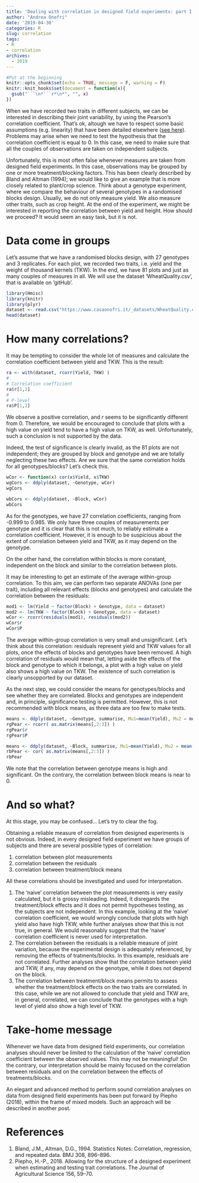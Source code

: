 ```yaml
---
title: 'Dealing with correlation in designed field experiments: part I'
author: "Andrea Onofri"
date: '2019-04-30'
categories: R
slug: correlation
tags:
- R
- correlation
archives:
  - 2019
---
```


```r
#Put at the beginning
knitr::opts_chunk$set(echo = TRUE, message = F, warning = F)
knitr::knit_hooks$set(document = function(x){ 
  gsub("```\n*```r*\n*", "", x) 
})
```

When we have recorded two traits in different subjects, we can be interested in describing their joint variability, by using the Pearson's correlation coefficient. That's ok, altough we have to respect some basic assumptions (e.g. linearity) that have been detailed elsewhere ([see here](https://www.statforbiology.com/2019/stat_general_correlation_alookat/)). Problems may arise when we need to test the hypothesis that the correlation coefficient is equal to 0. In this case, we need to make sure that all the couples of observations are taken on independent subjects.

Unfortunately, this is most often false whenever measures are taken from designed field experiments. In this case, observations may be grouped by one or more treatment/blocking factors. This has been clearly described by Bland and Altman (1994); we would like to give an example that is more closely related to plant/crop science. Think about a genotype experiment, where we compare the behaviour of several genotypes in a randomised blocks design. Usually, we do not only measure yield. We also measure other traits, such as crop height. At the end of the experiment, we might be interested in reporting the correlation between yield and height. How should we proceed? It would seem an easy task, but it is not.

# Data come in groups

Let's assume that we have a randomised blocks design, with 27 genotypes and 3 replicates. For each plot, we recorded two traits, i.e. yield and the weight of thousand kernels (TKW). In the end, we have 81 plots and just as many couples of measures in all. We will use the dataset 'WheatQuality.csv', that is available on  'gitHub'.

```r
library(Hmisc)
library(knitr)
library(plyr)
dataset <- read.csv("https://www.casaonofri.it/_datasets/WheatQuality.csv")
head(dataset)
```


# How many correlations?

It may be tempting to consider the whole lot of measures and calculate the correlation coefficient between yield and TKW. This is the result:

```r
ra <- with(dataset, rcorr(Yield, TKW) )
# 
# Correlation coefficient
ra$r[1,2] 
#
# P-level
ra$P[1,2] 
```

We observe a positive correlation, and $r$ seems to be significantly different from 0. Therefore, we would be encouraged to conclude that plots with a high value on yield tend to have a high value on TKW, as well. Unfortunately, such a conclusion is not supported by the data.

Indeed, the test of significance is clearly invalid, as the 81 plots are not independent; they are grouped by block and genotype and we are totally neglecting these two effects. Are we sure that the same correlation holds for all genotypes/blocks? Let's check this.


```r
wCor <- function(x) cor(x$Yield, x$TKW)
wgCors <- ddply(dataset, ~Genotype, wCor)
wgCors

wbCors <- ddply(dataset, ~Block, wCor)
wbCors
```

As for the genotypes, we have 27 correlation coefficients, ranging from -0.999 to 0.985. We only have three couples of measurements per genotype and it is clear that this is not much, to reliably estimate a correlation coefficient. However, it is enough to be suspicious about the extent of correlation between yield and TKW, as it may depend on the genotype.

On the other hand, the correlation within blocks is more constant, independent on the block and similar to the correlation between plots.

It may be interesting to get an estimate of the average within-group correlation. To this aim, we can perform two separate ANOVAs (one per trait), including all relevant effects (blocks and genotypes) and calculate the correlation between the residuals:

```r
mod1 <- lm(Yield ~ factor(Block) + Genotype, data = dataset)
mod2 <- lm(TKW ~ factor(Block) + Genotype, data = dataset)
wCor <- rcorr(residuals(mod1), residuals(mod2))
wCor$r
wCor$P
```

The average within-group correlation is very small and unsignificant. Let's think about this correlation: residuals represent yield and TKW values for all plots, once the effects of blocks and genotypes have been removed. A high correlation of residuals would mean that, letting aside the effects of the block and genotype to which it belongs, a plot with a high value on yield also shows a high value on TKW. The existence of such correlation is clearly unsopported by our dataset.

As the next step, we could consider the means for genotypes/blocks and see whether they are correlated. Blocks and genotypes are independent and, in principle, significance testing is permitted. However, this is not recommended with block means, as three data are too few to make tests.


```r
means <- ddply(dataset, ~Genotype, summarise, Mu1=mean(Yield), Mu2 = mean(TKW))
rgPear <- rcorr( as.matrix(means[,2:3]) )
rgPear$r
rgPear$P

means <- ddply(dataset, ~Block, summarise, Mu1=mean(Yield), Mu2 = mean(TKW))
rbPear <- cor( as.matrix(means[,2:3]) )
rbPear
```

We note that the correlation between genotype means is high and significant. On the contrary, the correlation between block means is near to 0.


# And so what?

At this stage, you may be confused... Let's try to clear the fog.

Obtaining a reliable measure of correlation from designed experiments is not obvious. Indeed, in every designed field experiment we have groups of subjects and there are several possible types of correlation:

1. correlation between plot measurements
2. correlation between the residuals
3. correlation between treatment/block means
 

All these correlations should be investigated and used for interpretation.

1. The 'naive' correlation between the plot measurements is very easily calculated, but it is grossy misleading. Indeed, it disregards the treatment/block effects and it does not permit hypotheses testing, as the subjects are not independent. In this example, looking at the 'naive' correlation coefficient, we would wrongly conclude that plots with high yield also have high TKW, while further analyses show that this is not true, in general. We would reasonably suggest that the 'naive' correlation coefficient is never used for interpretation.
2. The correlation between the residuals is a reliable measure of joint variation, because the experimental design is adequately referenced, by removing the effects of tratments/blocks. In this example, residuals are not correlated. Further analyses show that the correlation between yield and TKW, if any, may depend on the genotype, while it does not depend on the block.
3. The correlation between treatment/block means permits to assess whether the treatment/block effects on the two traits are correlated. In this case, while we are not allowed to conclude that yield and TKW are, in general, correlated, we can conclude that the genotypes with a high level of yield also show a high level of TKW.

# Take-home message

Whenever we have data from designed field experiments, our correlation analyses should never be limited to the calculation of the 'naive' correlation coefficient between the observed values. This may not be meaningful! On the contrary, our interpretation should be mainly focused on the correlation between residuals and on the correlation between the effects of treatments/blocks.

An elegant and advanced method to perform sound correlation analyses on data from designed field experiments has been put forward by Piepho (2018), within the frame of mixed models. Such an approach will be described in another post.

# References

1. Bland, J.M., Altman, D.G., 1994. Statistics Notes: Correlation, regression, and repeated data. BMJ 308, 896–896.
2. Piepho, H.-P., 2018. Allowing for the structure of a designed experiment when estimating and testing trait correlations. The Journal of Agricultural Science 156, 59–70.



